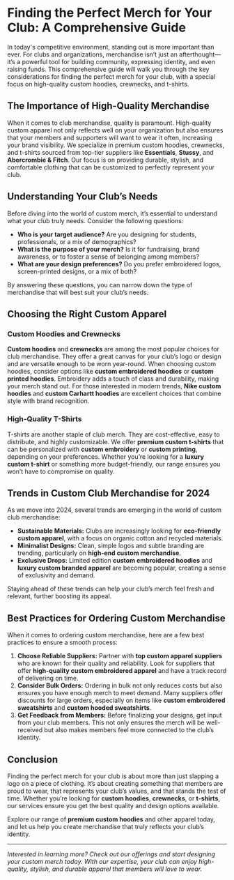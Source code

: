# Finding the Perfect Merch for Your Club: A Comprehensive Guide

In today's competitive environment, standing out is more important than ever. For clubs and organizations, merchandise isn’t just an afterthought—it’s a powerful tool for building community, expressing identity, and even raising funds. This comprehensive guide will walk you through the key considerations for finding the perfect merch for your club, with a special focus on high-quality custom hoodies, crewnecks, and t-shirts.

## The Importance of High-Quality Merchandise

When it comes to club merchandise, quality is paramount. High-quality custom apparel not only reflects well on your organization but also ensures that your members and supporters will want to wear it often, increasing your brand visibility. We specialize in premium custom hoodies, crewnecks, and t-shirts sourced from top-tier suppliers like **Essentials**, **Stussy**, and **Abercrombie & Fitch**. Our focus is on providing durable, stylish, and comfortable clothing that can be customized to perfectly represent your club.

## Understanding Your Club’s Needs

Before diving into the world of custom merch, it’s essential to understand what your club truly needs. Consider the following questions:

- **Who is your target audience?** Are you designing for students, professionals, or a mix of demographics?
- **What is the purpose of your merch?** Is it for fundraising, brand awareness, or to foster a sense of belonging among members?
- **What are your design preferences?** Do you prefer embroidered logos, screen-printed designs, or a mix of both?

By answering these questions, you can narrow down the type of merchandise that will best suit your club’s needs.

## Choosing the Right Custom Apparel

### Custom Hoodies and Crewnecks

**Custom hoodies** and **crewnecks** are among the most popular choices for club merchandise. They offer a great canvas for your club’s logo or design and are versatile enough to be worn year-round. When choosing custom hoodies, consider options like **custom embroidered hoodies** or **custom printed hoodies**. Embroidery adds a touch of class and durability, making your merch stand out. For those interested in modern trends, **Nike custom hoodies** and **custom Carhartt hoodies** are excellent choices that combine style with brand recognition.

### High-Quality T-Shirts

T-shirts are another staple of club merch. They are cost-effective, easy to distribute, and highly customizable. We offer **premium custom t-shirts** that can be personalized with **custom embroidery** or **custom printing**, depending on your preferences. Whether you’re looking for a **luxury custom t-shirt** or something more budget-friendly, our range ensures you won’t have to compromise on quality.

## Trends in Custom Club Merchandise for 2024

As we move into 2024, several trends are emerging in the world of custom club merchandise:

- **Sustainable Materials:** Clubs are increasingly looking for **eco-friendly custom apparel**, with a focus on organic cotton and recycled materials.
- **Minimalist Designs:** Clean, simple logos and subtle branding are trending, particularly on **high-end custom merchandise**.
- **Exclusive Drops:** Limited edition **custom embroidered hoodies** and **luxury custom branded apparel** are becoming popular, creating a sense of exclusivity and demand.

Staying ahead of these trends can help your club’s merch feel fresh and relevant, further boosting its appeal.

## Best Practices for Ordering Custom Merchandise

When it comes to ordering custom merchandise, here are a few best practices to ensure a smooth process:

1. **Choose Reliable Suppliers:** Partner with **top custom apparel suppliers** who are known for their quality and reliability. Look for suppliers that offer **high-quality custom embroidered apparel** and have a track record of delivering on time.
2. **Consider Bulk Orders:** Ordering in bulk not only reduces costs but also ensures you have enough merch to meet demand. Many suppliers offer discounts for large orders, especially on items like **custom embroidered sweatshirts** and **custom hooded sweatshirts**.
3. **Get Feedback from Members:** Before finalizing your designs, get input from your club members. This not only ensures the merch will be well-received but also makes members feel more connected to the club’s identity.

## Conclusion

Finding the perfect merch for your club is about more than just slapping a logo on a piece of clothing. It’s about creating something that members are proud to wear, that represents your club’s values, and that stands the test of time. Whether you’re looking for **custom hoodies**, **crewnecks**, or **t-shirts**, our services ensure you get the best quality and design options available.

Explore our range of **premium custom hoodies** and other apparel today, and let us help you create merchandise that truly reflects your club’s identity.

---

*Interested in learning more? Check out our offerings and start designing your custom merch today. With our expertise, your club can enjoy high-quality, stylish, and durable apparel that members will love to wear.*